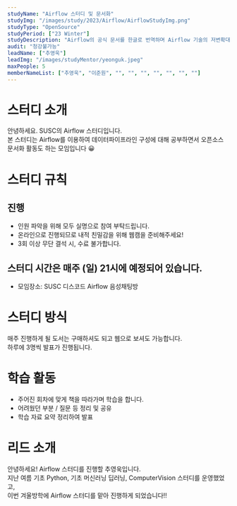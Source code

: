 ```yaml
---
studyName: "Airflow 스터디 및 문서화"
studyImg: "/images/study/2023/Airflow/AirflowStudyImg.png"
studyType: "OpenSource"
studyPeriod: ["23 Winter"]
studyDescription: "Airflow의 공식 문서를 한글로 번역하며 Airflow 기술의 저변확대에 기여합니다."
audit: "청강불가능"
leadName: ["추영욱"]
leadImg: "/images/studyMentor/yeonguk.jpeg"
maxPeople: 5
memberNameList: ["추영욱", "이준원", "", "", "", "", "", "", ""]
---
```


# 스터디 소개

안녕하세요. SUSC의 Airflow 스터디입니다.  
본 스터디는 Airflow를 이용하여 데이터파이프라인 구성에 대해 공부하면서 오픈소스 문서화 활동도 하는 모임입니다 😀

# 스터디 규칙
## 진행
- 인원 파악을 위해 모두 실명으로 참여 부탁드립니다.
- 온라인으로 진행되므로 내적 친밀감을 위해 웹캠을 준비해주세요!
- 3회 이상 무단 결석 시, 수료 불가합니다.

## 스터디 시간은 매주 (일) 21시에 예정되어 있습니다.
- 모임장소: SUSC 디스코드 Airflow 음성채팅방

# 스터디 방식
매주 진행하게 될 도서는 구매하셔도 되고 웹으로 보셔도 가능합니다.    
하루에 3명씩 발표가 진행됩니다.

# 학습 활동
- 주어진 회차에 맞게 책을 따라가며 학습을 합니다.
- 어려웠던 부분 / 질문 등 정리 및 공유
- 학습 자료 요약 정리하여 발표

# 리드 소개
안녕하세요! Airflow 스터디를 진행할 추영욱입니다.  
지난 여름 기초 Python, 기초 머신러닝 딥러닝, ComputerVision 스터디를 운영했었고,  
이번 겨울방학에 Airflow 스터디를 맡아 진행하게 되었습니다!!  
